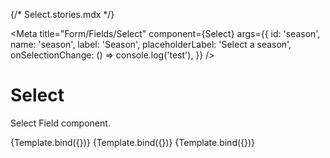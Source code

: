 {/* Select.stories.mdx */}


<Meta
  title="Form/Fields/Select"
  component={Select}
  args={{
    id: 'season',
    name: 'season',
    label: 'Season',
    placeholderLabel: 'Select a season',
    onSelectionChange: () => console.log('test'),
  }}
/>


# Select

Select Field component.

<Canvas>
  <Story name="Default">{Template.bind({})}</Story>
</Canvas>

<Canvas>
  <Story
    name="Disabled"
    args={{
      disabled: true,
    }}
  >
    {Template.bind({})}
  </Story>
</Canvas>

<Canvas>
  <Story
    name="Error"
    args={{
      isError: true,
      errorMessage: 'This is an error message',
    }}
  >
    {Template.bind({})}
  </Story>
</Canvas>
